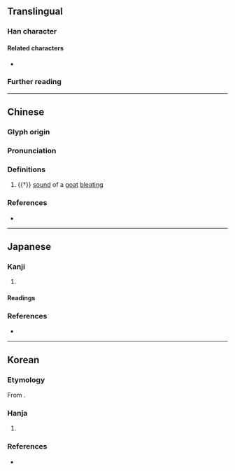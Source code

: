 {{also|𪡃}}
{{character info}}
==Translingual==

===Han character===
{{Han char|rn=30|rad=口|as=12|sn=15|four=66086|canj=RWLC|ids=⿰口買}}

====Related characters====
* {{l|mul|𪡃}} {{q|nonstandard [[Simplified Chinese|simplified form]]}}

===Further reading===
{{Han ref|kx=0206.220|dkj=04236|hdz=10683.130|uh=562A}}

----

==Chinese==
{{zh-forms|s=𪡃}}

===Glyph origin===
{{Han etym}}
{{Han compound|口|買|c1=s|c2=p|t1=mouth|ls=psc}}

===Pronunciation===
{{zh-pron
|m=mǎi
|c=maai5
|mc=y
|oc=y
|cat=n
}}

===Definitions===
{{zh-hanzi}}

# {{†}} {{lb|zh|onomatopoeia}} [[sound]] of a [[goat]] [[bleat]]ing

===References===
* {{R:twedu|C01426}}

----

==Japanese==

===Kanji===
{{ja-kanji|grade=|rs=口12}}

# {{rfdef|ja|sort=口12}}

====Readings====
{{ja-readings
|on=ばい, め
|kun=
}}

===References===
* {{R:Koseki Moji|048630}}

----

==Korean==

===Etymology===
From {{der|ko|ltc|-}} {{ltc-l|嘪}}.

===Hanja===
{{ko-hanja|[[양]][[의]] [[소리]]|매}}

# {{lb|ko|literary}} {{hanja form of|매|[[sound]] made by a [[goat]]}}

===References===
* {{R:hanjadoc|1526}}
